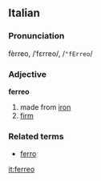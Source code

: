==Italian==
===Pronunciation===
fèrreo, /ˈfɛrreo/, /<tt>"fErreo</tt>/
===Adjective===
'''ferreo'''

# made from [[iron]]
# [[firm]]

===Related terms===
*[[ferro]]

[[it:ferreo]]